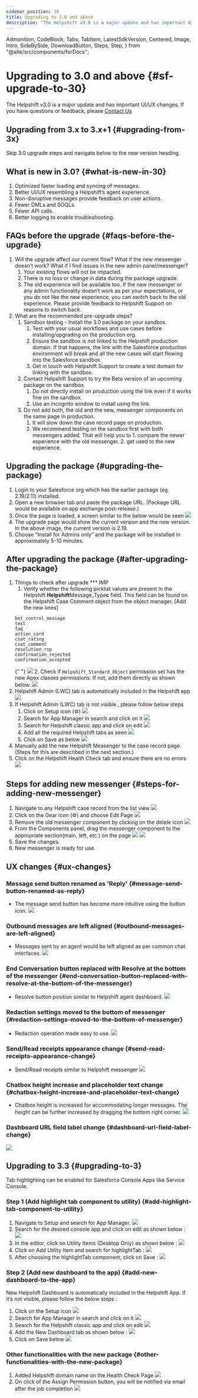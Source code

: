 ```yaml
---
sidebar_position: 30
title: Upgrading to 3.0 and above
description: "The Helpshift v3.0 is a major update and has important UI/UX changes. If you have questions or feedback, please Contact Us"
---
```


  Admonition,
  CodeBlock,
  Tabs,
  TabItem,
  LatestSdkVersion,
  Centered,
  Image,
  Intro,
  SideBySide,
  DownloadButton,
  Steps,
  Step,
} from "@site/src/components/forDocs";

# Upgrading to 3.0 and above {#sf-upgrade-to-30}

<Intro>

The Helpshift v3.0 is a major update and has important UI/UX changes. If you have questions or feedback, please <a href="https://support.helpshift.com/kb/contact/" target="_blank">Contact Us</a>

</Intro>

## Upgrading from 3.x to 3.x+1 {#upgrading-from-3x}

Skip 3.0 upgrade steps and navigate below to the new version heading.

## What is new in 3.0? {#what-is-new-in-30}

1. Optimized faster loading and syncing of messages.
2. Better UI/UX resembling a Helpshift’s agent experience.
3. Non-disruptive messages provide feedback on user actions.
4. Fewer DMLs and SOQLs.
5. Fewer API calls.
6. Better logging to enable troubleshooting.

## FAQs before the upgrade {#faqs-before-the-upgrade}

1. Will the upgrade affect our current flow? What if the new messenger doesn’t work? What if I find issues in the new admin panel/messenger?
   1. Your existing flows will not be impacted.
   2. There is no loss or change in data during the package upgrade.
   3. The old experience will be available too. If the new messenger or any admin functionality doesn’t work as per your expectations, or you do not like the new experience, you can switch back to the old experience. Please provide feedback to Helpshift Support on reasons to switch back.
2. What are the recommended pre-upgrade steps?
   1. Sandbox testing - Install the 3.0 package on your sandbox.
      1. Test with your usual workflows and use cases before installing/upgrading on the production org.
      2. Ensure the sandbox is not linked to the Helpshift production domain. If that happens, the link with the Salesforce production environment will break and all the new cases will start flowing into the Salesforce sandbox.
      3. Get in touch with Helpshift Support to create a test domain for linking with the sandbox.
   2. Contact Helpshift Support to try the Beta version of an upcoming package on the sandbox.
      1. Do not directly install on production using the link even if it works fine on the sandbox.
      2. Use an incognito window to install using the link.
   3. Do not add both, the old and the new, messenger components on the same page in production.
      1. It will slow down the case record page on production.
      2. We recommend testing on the sandbox first with both messengers added. That will help you to 1. compare the newer experience with the old messenger. 2. get used to the new experience.

## Upgrading the package {#upgrading-the-package}

1. Login to your Salesforce org which has the earlier package (eg. 2.19/2.11) installed.
2. Open a new browser tab and paste the package URL. (Package URL would be available on app exchange post-release.)
3. Once the page is loaded, a screen similar to the below would be seen
   <Image src="/static/books/salesforce/30-install-screen.png" width="full" />
4. The upgrade page would show the current version and the new version. In the above image, the current version is 2.19.
5. Choose “Install for Admins only“ and the package will be installed in approximately 5-10 minutes.

## After upgrading the package {#after-upgrading-the-package}

1. Things to check after upgrade \*\*\* IMP
   1. Verify whether the following picklist values are present in the Helpshift **Helpshift**Message_Type**c** field. This field can be found on the Helpshift Case Comment object from the object manager. [Add the new ones]
   ```text
   bot_control_message
   text
   faq
   action_card
   csat_rating
   csat_comment
   resolution_rsp
   confirmation_rejected
   confirmation_accepted
   ```
   {" "}
   <Image
     src="/static/books/salesforce/30-message-type-picklist.png"
     width="full"
   />
   2. Check if `Helpshift_Standard_Object` permission set has the new Apex classes permissions. If
   not, add them directly as shown below.
   <Image src="/static/books/salesforce/30-apex-class.png" width="full" />
2. Helpshift Admin (LWC) tab is automatically included in the Helpshift app
   <Image src="/static/books/salesforce/30-admin-tab.png" width="full" />
3. If Helpshift Admin (LWC) tab is not visible , please follow below steps
   1. Click on Setup icon (:gear:)
      <Image src="/static/books/salesforce/30-setup-nav.png" width="full" />
   2. Search for App Manager in search and click on it
      <Image src="/static/books/salesforce/30-setup-home.png" width="full" />
   3. Search for Helpshift classic app and click on edit
      <Image src="/static/books/salesforce/30-app-manager.png" width="full" />
   4. Add all the required Helpshift tabs as seen
      <Image
        src="/static/books/salesforce/30-add-tab-in-app.png"
        width="full"
      />
   5. Click on Save as below
      <Image
        src="/static/books/salesforce/30-click-save-app.png"
        width="full"
      />
4. Manually add the new Helpshift Messenger to the case record page. (Steps for this are described in the next section.)
5. Click on the Helpshift Health Check tab and ensure there are no errors
   <Image src="/static/books/salesforce/30-health-check.png" width="full" />

## Steps for adding new messenger {#steps-for-adding-new-messenger}

1. Navigate to any Helpshift case record from the list view
   <Image src="/static/books/salesforce/30-helpshift-cases.png" width="full" />
2. Click on the Gear icon (:gear:) and choose Edit Page
   <Image src="/static/books/salesforce/30-edit-page.png" width="full" />
3. Remove the old messenger component by clicking on the delete icon
   <Image
     src="/static/books/salesforce/30-delete-old-messenger.png"
     width="full"
   />
4. From the Components panel, drag the messenger component to the appropriate section(main, left, etc.) on the page
   ![](/static/books/salesforce/30-new-messenger-name.png)
   <Image
     src="/static/books/salesforce/30-drag-new-messenger.png"
     width="full"
   />
5. Save the changes.
6. New messenger is ready for use.

## UX changes {#ux-changes}

### Message send button renamed as 'Reply' {#message-send-button-renamed-as-reply}

- The message send button has become more intuitive using the button icon.
  <Image src="/static/books/salesforce/30-message-send-comp.jpg" width="full" />

### Outbound messages are left aligned {#outbound-messages-are-left-aligned}

- Messages sent by an agent would be left aligned as per common chat interfaces.
  <Image src="/static/books/salesforce/30-message-alignment.jpg" width="full" />

### End Conversation button replaced with Resolve at the bottom of the messenger {#end-conversation-button-replaced-with-resolve-at-the-bottom-of-the-messenger}

- Resolve button position similar to Helpshift agent dashboard.
  <Image src="/static/books/salesforce/30-resolve-button.jpg" width="full" />

### Redaction settings moved to the bottom of messenger {#redaction-settings-moved-to-the-bottom-of-messenger}

- Redaction operation made easy to use.
  <Image src="/static/books/salesforce/30-redaction.jpg" width="full" />

### Send/Read receipts appearance change {#send-read-receipts-appearance-change}

- Send/Read receipts similar to Helpshift messenger
  <Image src="/static/books/salesforce/30-send-read-ticks.jpg" width="full" />

### Chatbox height increase and placeholder text change {#chatbox-height-increase-and-placeholder-text-change}

- Chatbox height is increased for accommodating longer messages. The height can be further increased by dragging the bottom right corner.
  <Image src="/static/books/salesforce/30-chatbox-height.jpg" width="full" />

### Dashboard URL field label change {#dashboard-url-field-label-change}

<Image src="/static/books/salesforce/30-hs-issue-id.jpg" width="full" />

## Upgrading to 3.3 {#upgrading-to-3}

Tab highlighting can be enabled for Salesforce Console Apps like Service Console.

### Step 1 (Add highlight tab component to utility) {#add-highlight-tab-component-to-utility}

1. Navigate to Setup and search for App Manager.
   <Image src="/static/books/salesforce/search-app-manager.png" width="full" />
2. Search for the desired console app and click on edit as shown below :
   <Image
     src="/static/books/salesforce/search-for-the-service-app.png"
     width="full"
   />
3. In the editor, click on Utility Items (Desktop Only) as shown below :
   <Image src="/static/books/salesforce/see-utility-item.png" width="full" />
4. Click on Add Utility Item and search for highlightTab :
   <Image
     src="/static/books/salesforce/add-component-to-utility.png"
     width="full"
   />
5. After choosing the highlightTab component, click on Save :
   <Image src="/static/books/salesforce/add-cmp-click-save.png" width="full" />

### Step 2 (Add new dashboard to the app) {#add-new-dashboard-to-the-app}

New Helpshift Dashboard is automatically included in the Helpshift App.
If it’s not visible, please follow the below steps :

1. Click on the Setup icon
   <Image src="/static/books/salesforce/click-on-setup.png" width="full" />
2. Search for App Manager in search and click on it
   <Image
     src="/static/books/salesforce/search-for-app-manager.png"
     width="full"
   />
3. Search for the Helpshift classic app and click on edit
   <Image src="/static/books/salesforce/see-helpshift-app.png" width="full" />
4. Add the New Dashboard tab as shown below :
   <Image
     src="/static/books/salesforce/add-the-new-dashboard-tab.png"
     width="full"
   />
5. Click on Save below
   <Image src="/static/books/salesforce/click-on-save-below.png" width="full" />

### Other functionalities with the new package {#other-functionalities-with-the-new-package}

1. Added Helpshift domain name on the Health Check Page
   <Image
     src="/static/books/salesforce/domain-name-on-dashboard.png"
     width="full"
   />
2. On click of the Assign Permission button, you will be notified via email after the job completion
   <Image
     src="/static/books/salesforce/permission-email-confirmation.png"
     width="full"
   />
